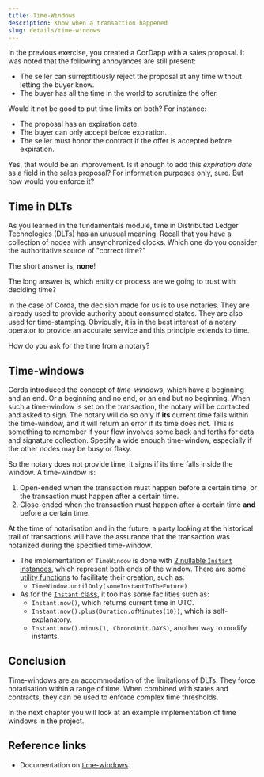 ```yaml
---
title: Time-Windows
description: Know when a transaction happened
slug: details/time-windows
---
```


In the previous exercise, you created a CorDapp with a sales proposal. It was noted that the following annoyances are still present:

* The seller can surreptitiously reject the proposal at any time without letting the buyer know.
* The buyer has all the time in the world to scrutinize the offer.

Would it not be good to put time limits on both? For instance:

* The proposal has an expiration date.
* The buyer can only accept before expiration.
* The seller must honor the contract if the offer is accepted before expiration.

Yes, that would be an improvement. Is it enough to add this _expiration date_ as a field in the sales proposal? For information purposes only, sure. But how would you enforce it?

## Time in DLTs

As you learned in the fundamentals module, time in Distributed Ledger Technologies (DLTs) has an unusual meaning. Recall that you have a collection of nodes with unsynchronized clocks. Which one do you consider the authoritative source of "correct time?"

The short answer is, **none**!

The long answer is, which entity or process are we going to trust with deciding time?

In the case of Corda, the decision made for us is to use notaries. They are already used to provide authority about consumed states. They are also used for time-stamping. Obviously, it is in the best interest of a notary operator to provide an accurate service and this principle extends to time.

How do you ask for the time from a notary?

## Time-windows

Corda introduced the concept of _time-windows_, which have a beginning and an end. Or a beginning and no end, or an end but no beginning. When such a time-window is set on the transaction, the notary will be contacted and asked to sign. The notary will do so only if **its** current time falls within the time-window, and it will return an error if its time does not. This is something to remember if your flow involves some back and forths for data and signature collection. Specify a wide enough time-window, especially if the other nodes may be busy or flaky.

So the notary does not provide time, it signs if its time falls inside the window. A time-window is:

1. Open-ended when the transaction must happen before a certain time, or the transaction must happen after a certain time.
2. Close-ended when the transaction must happen after a certain time **and** before a certain time.

At the time of notarisation and in the future, a party looking at the historical trail of transactions will have the assurance that the transaction was notarized during the specified time-window.

* The implementation of `TimeWindow` is done with [2 nullable `Instant` instances](https://github.com/corda/corda/blob/68bb7a0e7bb900117c2ed0d9174fea36d3d4aedc/core/src/main/kotlin/net/corda/core/contracts/TimeWindow.kt#L57-L60), which represent both ends of the window. There are some [utility functions](https://github.com/corda/corda/blob/68bb7a0e7bb900117c2ed0d9174fea36d3d4aedc/core/src/main/kotlin/net/corda/core/contracts/TimeWindow.kt#L27-L53) to facilitate their creation, such as:
    * `TimeWindow.untilOnly(someInstantInTheFuture)`
* As for the [`Instant` class](https://docs.oracle.com/javase/8/docs/api/java/time/Instant.html), it too has some facilities such as:
    * `Instant.now()`, which returns current time in UTC.
    * `Instant.now().plus(Duration.ofMinutes(10))`, which is self-explanatory.
    * `Instant.now().minus(1, ChronoUnit.DAYS)`, another way to modify instants.

## Conclusion

Time-windows are an accommodation of the limitations of DLTs. They force notarisation within a range of time. When combined with states and contracts, they can be used to enforce complex time thresholds.

In the next chapter you will look at an example implementation of time windows in the project.

## Reference links

* Documentation on [time-windows](https://docs.corda.net/docs/corda-os/4.3/key-concepts-time-windows.html#time-windows).

